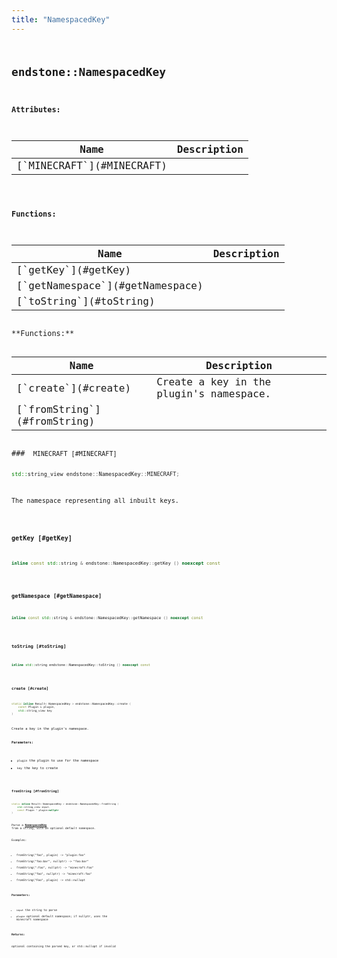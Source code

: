 ```yaml
---
title: "NamespacedKey"
---
```


## <code className="doc-symbol doc-symbol-class"/> endstone::NamespacedKey










**Attributes:**

<table>
<thead>
   <tr>
      <th>Name</th>
      <th>Description</th>
   </tr>
</thead>
<tbody>
<tr key="classendstone_1_1_namespaced_key_1a88dfddee7b93877c4aa732a5d9a66b64">
    <td>[`MINECRAFT`](#MINECRAFT)</td>
    <td></td>
</tr>
</tbody>
</table>






**Functions:**

<table>
<thead>
   <tr>
      <th>Name</th>
      <th>Description</th>
   </tr>
</thead>
<tbody>
<tr key="classendstone_1_1_namespaced_key_1ae86d202bb5a6f80144ca6d8c958510dc">
    <td>[`getKey`](#getKey)</td>
    <td></td>
</tr>
<tr key="classendstone_1_1_namespaced_key_1aa08e51ed653aeaa8fe7f7504f1afba3f">
    <td>[`getNamespace`](#getNamespace)</td>
    <td></td>
</tr>
<tr key="classendstone_1_1_namespaced_key_1a6bb36e46913fae93d955ea8c397338e8">
    <td>[`toString`](#toString)</td>
    <td></td>
</tr>
</tbody>
</table>
**Functions:**

<table>
<thead>
   <tr>
      <th>Name</th>
      <th>Description</th>
   </tr>
</thead>
<tbody>
<tr key="classendstone_1_1_namespaced_key_1a783dd7045c71a33d7f3c2e42ed605218">
    <td>[`create`](#create)</td>
    <td>Create a key in the plugin's namespace.</td>
</tr>
<tr key="classendstone_1_1_namespaced_key_1adf677ac151135822dec2909766b0429a">
    <td>[`fromString`](#fromString)</td>
    <td></td>
</tr>
</tbody>
</table>
### <code className="doc-symbol doc-symbol-variable"/> MINECRAFT [#MINECRAFT]

```cpp
std::string_view endstone::NamespacedKey::MINECRAFT;
```


The namespace representing all inbuilt keys. 


        
### <code className="doc-symbol doc-symbol-function"/> getKey [#getKey]

```cpp
inline const std::string & endstone::NamespacedKey::getKey () noexcept const
```
### <code className="doc-symbol doc-symbol-function"/> getNamespace [#getNamespace]

```cpp
inline const std::string & endstone::NamespacedKey::getNamespace () noexcept const
```
### <code className="doc-symbol doc-symbol-function"/> toString [#toString]

```cpp
inline std::string endstone::NamespacedKey::toString () noexcept const
```
### <code className="doc-symbol doc-symbol-function"/> create [#create]

```cpp
static inline Result< NamespacedKey > endstone::NamespacedKey::create (
    const Plugin & plugin,
    std::string_view key
) 
```

Create a key in the plugin's namespace.





**Parameters:**


* `plugin` the plugin to use for the namespace 
* `key` the key to create 




        
### <code className="doc-symbol doc-symbol-function"/> fromString [#fromString]

```cpp
static inline Result< NamespacedKey > endstone::NamespacedKey::fromString (
    std::string_view input,
    const Plugin * plugin=nullptr
) 
```


Parse a [**NamespacedKey**](classendstone_1_1_namespaced_key.md) from a string, with an optional default namespace.


Examples:
* fromString("foo", plugin) -&gt; "plugin:foo"
* fromString("foo:bar", nullptr) -&gt; "foo:bar"
* fromString(":foo", nullptr) -&gt; "minecraft:foo"
* fromString("foo", nullptr) -&gt; "minecraft:foo"
* fromString("Foo", plugin) -&gt; std::nullopt






**Parameters:**


* `input` the string to parse 
* `plugin` optional default namespace; if nullptr, uses the minecraft namespace 



**Returns:**

optional containing the parsed key, or std::nullopt if invalid 





        